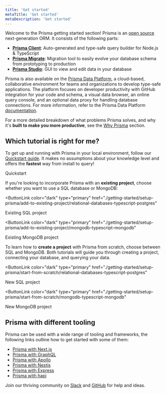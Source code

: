 ```yaml
---
title: 'Get started'
metaTitle: 'Get started'
metaDescription: 'Get started'
---
```


<TopBlock>

Welcome to the Prisma getting started section! Prisma is an [open source](https://github.com/prisma/prisma) next-generation ORM. It consists of the following parts:

- [**Prisma Client**](/concepts/components/prisma-client): Auto-generated and type-safe query builder for Node.js & TypeScript
- [**Prisma Migrate**](/concepts/components/prisma-migrate): Migration tool to easily evolve your database schema from prototyping to production
- [**Prisma Studio**](/concepts/components/prisma-studio): GUI to view and edit data in your database

Prisma is also available on the [Prisma Data Platform](https://cloud.prisma.io), a cloud-based, collaborative environment for teams and organizations to develop type-safe applications. The platform focuses on developer productivity with GitHub integration for your code and schema, a visual data browser, an online query console, and an optional data proxy for handling database connections. For more information, refer to the Prisma Data Platform [documentation](/data-platform).

For a more detailed breakdown of what problems Prisma solves, and why it's **built to make you more productive**, see the [Why Prisma](/concepts/overview/why-prisma) section.

</TopBlock>

## Which tutorial is right for me?

To get up and running with Prisma in your local environment, follow our [Quickstart guide](./quickstart). It makes no assumptions about your knowledge level and offers the **fastest** way from install to query!

<ButtonLink color="dark" type="primary" href="./getting-started/quickstart">
  Quickstart
</ButtonLink>

If you're looking to incorporate Prisma with an **existing project**, choose whether you want to use a SQL database or MongoDB:

<ButtonLink
  color="dark"
  type="primary"
  href="./getting-started/setup-prisma/add-to-existing-project/relational-databases-typescript-postgres"
>
  Existing SQL project
</ButtonLink>

<ButtonLink
  color="dark"
  type="primary"
  href="./getting-started/setup-prisma/add-to-existing-project/mongodb-typescript-mongodb"
>
  Existing MongoDB project
</ButtonLink>

To learn how to **create a project** with Prisma from scratch, choose between SQL and MongoDB. Both tutorials will guide you through creating a project, connecting your database, and querying your data.

<ButtonLink
  color="dark"
  type="primary"
  href="./getting-started/setup-prisma/start-from-scratch/relational-databases-typescript-postgres"
>
  New SQL project
</ButtonLink>

<ButtonLink
  color="dark"
  type="primary"
  href="./getting-started/setup-prisma/start-from-scratch/mongodb-typescript-mongodb"
>
  New MongoDB project
</ButtonLink>

## Prisma with different tooling

Prisma can be used with a wide range of tooling and frameworks, the following links outline how to get started with some of them:

- [Prisma with Next.js](https://www.prisma.io/nextjs)
- [Prisma with GraphQL](https://www.prisma.io/graphql)
- [Prisma with Apollo](https://www.prisma.io/apollo)
- [Prisma with Nestjs](https://www.prisma.io/nestjs)
- [Prisma with Express](https://www.prisma.io/express)
- [Prisma with hapi](https://www.prisma.io/hapi)

<Admonition type="info">

Join our thriving community on [Slack](https://slack.prisma.io/) and [GitHub](https://github.com/prisma/prisma) for help and ideas.

</Admonition>
